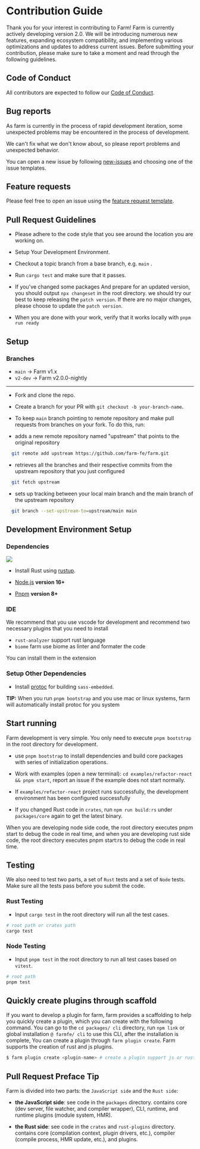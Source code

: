 
# Contribution Guide

Thank you for your interest in contributing to Farm! Farm is currently actively developing version 2.0. We will be introducing numerous new features, expanding ecosystem compatibility, and implementing various optimizations and updates to address current issues. Before submitting your contribution, please make sure to take a moment and read through the following guidelines.

## Code of Conduct

All contributors are expected to follow our [Code of Conduct](https://www.rust-lang.org/policies/code-of-conduct).

## Bug reports

As farm is currently in the process of rapid development iteration, some unexpected problems may be encountered in the process of development.

We can't fix what we don't know about, so please report problems and unexpected behavior.

You can open a new issue by following [new-issues](https://github.com/farm-fe/farm/issues/new/choose) and choosing one of the issue templates.

## Feature requests

Please feel free to open an issue using the [feature request template](https://github.com/farm-fe/farm/issues/new/choose).

## Pull Request Guidelines

- Please adhere to the code style that you see around the location you are working on.
  
- Setup Your Development Environment.
  
- Checkout a topic branch from a base branch, e.g. `main` .
  
- Run `cargo test` and make sure that it passes.
  
- If you've changed some packages And prepare for an updated version, you should output `npx changeset` in the root directory. we should try our best to keep releasing the `patch version`. If there are no major changes, please choose to update the `patch version`.

- When you are done with your work, verify that it works locally with `pnpm run ready`

## Setup

### Branches

- `main` -> Farm v1.x
- `v2-dev` -> Farm v2.0.0-nightly

---

- Fork and clone the repo.

- Create a branch for your PR with `git checkout -b your-branch-name`.

- To keep `main` branch pointing to remote repository and make pull requests from branches on your fork. To do this, run:


- adds a new remote repository named "upstream" that points to the original repository
```bash
  git remote add upstream https://github.com/farm-fe/farm.git
```

- retrieves all the branches and their respective commits from the upstream repository that you just configured
```bash
  git fetch upstream
```

- sets up tracking between your local main branch and the main branch of the upstream repository
```bash
  git branch --set-upstream-to=upstream/main main
```


## Development Environment Setup

### Dependencies

<img src="https://github.com/user-attachments/assets/f7ce7d67-542b-41c8-a432-205c9a01c33b" />

- Install Rust using [rustup](https://www.rust-lang.org/tools/install).

- [Node.js](https://nodejs.org) **version 16+**

- [Pnpm](https://pnpm.io) **version 8+**


### IDE

We recommend that you use vscode for development and recommend two necessary plugins that you need to install

- `rust-analyzer` support rust language
- `biome` farm use biome as linter and formater the code

You can install them in the extension

### Setup Other Dependencies

- Install [protoc](https://grpc.io/docs/protoc-installation/) for building `sass-embedded`.

**TIP:** When you run `pnpm bootstrap` and you use mac or linux systems, farm will automatically install protoc for you system

## Start running

Farm development is very simple. You only need to execute `pnpm bootstrap` in the root directory for development.

<PackageManagerTabs command="pnpm bootstrap" />

- use `pnpm bootstrap` to install dependencies and build core packages with series of initialization operations.

- Work with examples (open a new terminal): `cd examples/refactor-react && pnpm start`, report an issue if the example does not start normally.

- If `examples/refactor-react` project runs successfully, the development environment has been configured successfully

- If you changed Rust code in `crates`, run `npm run build:rs` under `packages/core` again to get the latest binary.

When you are developing node side code, the root directory executes pnpm start to debug the code in real time, and when you are developing rust side code, the root directory executes pnpm start:rs to debug the code in real time.

<PackageManagerTabs command="pnpm start   // node side" />

<PackageManagerTabs command="pnpm start:rs   // rust side" />

## Testing

We also need to test two parts, a set of `Rust` tests and a set of `Node` tests. Make sure all the tests pass before you submit the code.

### Rust Testing

- Input `cargo test` in the root directory will run all the test cases.

```sh
# root path or crates path
cargo test
```

### Node Testing

- Input `pnpm test` in the root directory to run all test cases based on `vitest`.

```sh
# root path
pnpm test
```

## Quickly create plugins through scaffold

If you want to develop a plugin for farm, farm provides a scaffolding to help you quickly create a plugin, which you can create with the following command.
You can go to the `cd packages/ cli` directory, run `npm link` or global installation `@ farmfe/ cli` to use this CLI, after the installation is complete, You can create a plugin through `farm plugin create`.
Farm supports the creation of rust and js plugins.

```bash
$ farm plugin create <plugin-name> # create a plugin support js or rust
```

## Pull Request Preface Tip

Farm is divided into two parts: the `JavaScript side` and the `Rust side`:

- **the JavaScript side**:
  see code in the `packages` directory. contains core (dev server, file watcher, and compiler wrapper), CLI, runtime, and runtime plugins (module system, HMR).
  
- **the Rust side**:
  see code in the `crates` and `rust-plugins` directory. contains core (compilation context, plugin drivers, etc.), compiler (compile process, HMR update, etc.), and plugins.
